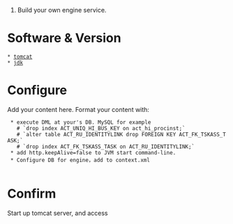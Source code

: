 #Build your own engine service.

= Software & Version =
 * [http://archive.apache.org/dist/tomcat/tomcat-6/v6.0.28/bin/apache-tomcat-6.0.28.tar.gz tomcat]
 * [http://download.oracle.com/otn-pub/java/jdk/6u30-b12/jdk-6u30-linux-x64.bin jdk]

= Configure =

Add your content here.  Format your content with:
  * execute DML at your's DB. MySQL for example 
    # `drop index ACT_UNIQ_HI_BUS_KEY on act_hi_procinst;`
    # `alter table ACT_RU_IDENTITYLINK drop FOREIGN KEY ACT_FK_TSKASS_TASK;`
    # `drop index ACT_FK_TSKASS_TASK on ACT_RU_IDENTITYLINK;`
  * add http.keepAlive=false to JVM start command-line.
  * Configure DB for engine，add to context.xml
   {{{<Environment name="jdbcpool.property" value="portNumber=<port>:password=<your password>:user=<your username>:serverName=<host ip/name>:databaseName=<dbname>" type="java.lang.String"/>}}}

= Confirm =
Start up tomcat server, and access {{{http://<host>:<port>/<contextPath>/BPMWebService?wsdl}}}